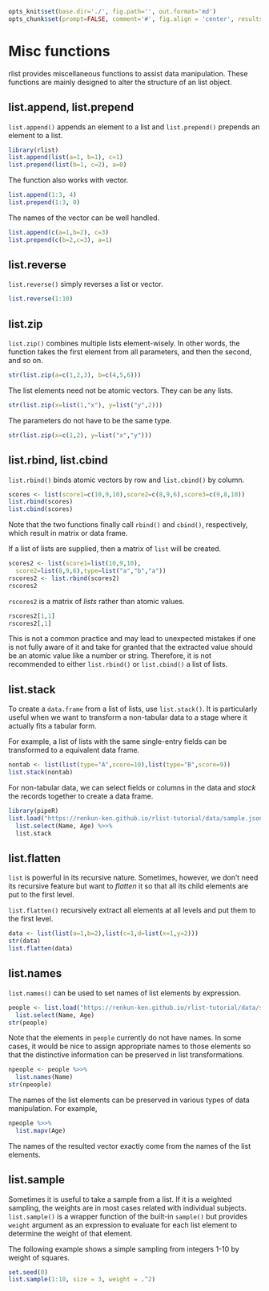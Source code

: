 ```r
opts_knit$set(base.dir='./', fig.path='', out.format='md')
opts_chunk$set(prompt=FALSE, comment='#', fig.align = 'center', results='markup')
```

# Misc functions

rlist provides miscellaneous functions to assist data manipulation. These functions are mainly designed to alter the structure of an list object.

## list.append, list.prepend

`list.append()` appends an element to a list and `list.prepend()` prepends an element to a list.

```r
library(rlist)
list.append(list(a=1, b=1), c=1)
list.prepend(list(b=1, c=2), a=0)
```

The function also works with vector.

```r
list.append(1:3, 4)
list.prepend(1:3, 0)
```

The names of the vector can be well handled.

```r
list.append(c(a=1,b=2), c=3)
list.prepend(c(b=2,c=3), a=1)
```

## list.reverse

`list.reverse()` simply reverses a list or vector.

```r
list.reverse(1:10)
```

## list.zip

`list.zip()` combines multiple lists element-wisely. In other words, the function takes the first element from all parameters, and then the second, and so on.

```r
str(list.zip(a=c(1,2,3), b=c(4,5,6)))
```

The list elements need not be atomic vectors. They can be any lists.

```r
str(list.zip(x=list(1,"x"), y=list("y",2)))
```

The parameters do not have to be the same type.

```r
str(list.zip(x=c(1,2), y=list("x","y")))
```

## list.rbind, list.cbind

`list.rbind()` binds atomic vectors by row and `list.cbind()` by column.

```r
scores <- list(score1=c(10,9,10),score2=c(8,9,6),score3=c(9,8,10))
list.rbind(scores)
list.cbind(scores)
```

Note that the two functions finally call `rbind()` and `cbind()`, respectively, which result in matrix or data frame.

If a list of lists are supplied, then a matrix of `list` will be created.

```r
scores2 <- list(score1=list(10,9,10),
  score2=list(8,9,6),type=list("a","b","a"))
rscores2 <- list.rbind(scores2)
rscores2
```

`rscores2` is a matrix of *lists* rather than atomic values.

```r
rscores2[1,1]
rscores2[,1]
```

This is not a common practice and may lead to unexpected mistakes if one is not fully aware of it and take for granted that the extracted value should be an atomic value like a number or string. Therefore, it is not recommended to either `list.rbind()` or `list.cbind()` a list of lists.

## list.stack

To create a `data.frame` from a list of lists, use `list.stack()`. It is particularly useful when we want to transform a non-tabular data to a stage where it actually fits a tabular form.

For example, a list of lists with the same single-entry fields can be transformed to a equivalent data frame.

```r
nontab <- list(list(type="A",score=10),list(type="B",score=9))
list.stack(nontab)
```

For non-tabular data, we can select fields or columns in the data and *stack* the records together to create a data frame.

```r
library(pipeR)
list.load("https://renkun-ken.github.io/rlist-tutorial/data/sample.json") %>>%
  list.select(Name, Age) %>>%
  list.stack
```

## list.flatten

`list` is powerful in its recursive nature. Sometimes, however, we don't need its recursive feature but want to *flatten* it so that all its child elements are put to the first level. 

`list.flatten()` recursively extract all elements at all levels and put them to the first level.

```r
data <- list(list(a=1,b=2),list(c=1,d=list(x=1,y=2)))
str(data)
list.flatten(data)
```

## list.names

`list.names()` can be used to set names of list elements by expression.

```r
people <- list.load("https://renkun-ken.github.io/rlist-tutorial/data/sample.json") %>>%
  list.select(Name, Age)
str(people)
```

Note that the elements in `people` currently do not have names. In some cases, it would be nice to assign appropriate names to those elements so that the distinctive information can be preserved in list transformations.

```r
npeople <- people %>>% 
  list.names(Name)
str(npeople)
```

The names of the list elements can be preserved in various types of data manipulation. For example,

```r
npeople %>>%
  list.mapv(Age)
```

The names of the resulted vector exactly come from the names of the list elements.

## list.sample

Sometimes it is useful to take a sample from a list. If it is a weighted sampling, the weights are in most cases related with individual subjects. `list.sample()` is a wrapper function of the built-in `sample()` but provides `weight` argument as an expression to evaluate for each list element to determine the weight of that element.

The following example shows a simple sampling from integers 1-10 by weight of squares.

```r
set.seed(0)
list.sample(1:10, size = 3, weight = .^2)
```
